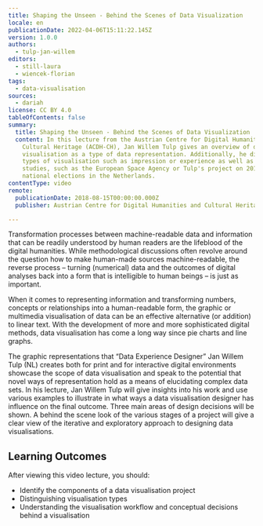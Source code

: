 ```yaml
---
title: Shaping the Unseen - Behind the Scenes of Data Visualization
locale: en
publicationDate: 2022-04-06T15:11:22.145Z
version: 1.0.0
authors:
  - tulp-jan-willem
editors:
  - still-laura
  - wiencek-florian
tags:
  - data-visualisation
sources:
  - dariah
license: CC BY 4.0
tableOfContents: false
summary:
  title: Shaping the Unseen - Behind the Scenes of Data Visualization
  content: In this lecture from the Austrian Centre for Digital Humanities and
    Cultural Heritage (ACDH-CH), Jan Willem Tulp gives an overview of data
    visualisation as a type of data representation. Additionally, he discusses
    types of visualisation such as impression or experience as well as case
    studies, such as the European Space Agency or Tulp's project on 2012
    national elections in the Netherlands.
contentType: video
remote:
  publicationDate: 2018-08-15T00:00:00.000Z
  publisher: Austrian Centre for Digital Humanities and Cultural Heritage (ACDH-CH)

---
```

Transformation processes between machine-readable data and information that can be readily understood by human readers are the lifeblood of the digital humanities. While methodological discussions often revolve around the question how to make human-made sources machine-readable, the reverse process – turning (numerical) data and the outcomes of digital analyses back into a form that is intelligible to human beings – is just as important.

When it comes to representing information and transforming numbers, concepts or relationships into a human-readable form, the graphic or multimedia visualisation of data can be an effective alternative (or addition) to linear text. With the development of more and more sophisticated digital methods, data visualisation has come a long way since pie charts and line graphs.

The graphic representations that “Data Experience Designer” Jan Willem Tulp (NL) creates both for print and for interactive digital environments showcase the scope of data visualisation and speak to the potential that novel ways of representation hold as a means of elucidating complex data sets. In his lecture, Jan Willem Tulp will give insights into his work and use various examples to illustrate in what ways a data visualisation designer has influence on the final outcome. Three main areas of design decisions will be shown. A behind the scene look of the various stages of a project will give a clear view of the iterative and exploratory approach to designing data visualisations.

## Learning Outcomes

After viewing this video lecture, you should:

- Identify the components of a data visualisation project
- Distinguishing visualisation types
- Understanding the visualisation workflow and conceptual decisions behind a visualisation



<VideoCard provider="youtube" id="m7FtOsx9dYM" title="ACDH-CH Lecture 4.2 Shaping the Unseen - Behind the Scences of Data Visualization" subtitle="Click here to view" image="images/acdh-ch-video.png" />
